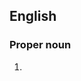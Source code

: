 ==English==

===Proper noun===
{{en-proper noun|Pracrits}}

# {{alternative spelling of|en|Prakrit}}